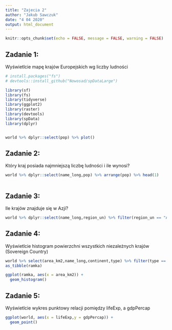 ---
title: "Zajecia 2"
author: "Jakub Sawczuk"
date: "4 04 2020"
output: html_document
---

```{r setup, include=FALSE}
knitr::opts_chunk$set(echo = FALSE, message = FALSE, warning = FALSE)
```

## Zadanie 1:

Wyświetlcie mapę krajów Europejskich  wg liczby ludności

```{r }
# install.packages("fs")
# devtools::install_github("Nowosad/spDataLarge")

library(sf)
library(fs)
library(tidyverse)
library(ggplot2)
library(raster)
library(devtools)
library(spData)
library(dplyr)


world %>% dplyr::select(pop) %>% plot()

```

## Zadanie 2:
Który kraj posiada najmniejszą liczbę ludności i ile wynosi?
  
```{r }

world %>% dplyr::select(name_long,pop) %>% arrange(pop) %>% head(1)
  
```

## Zadanie 3:
Ile krajów znajduje się w Azji?

```{r }
world %>% dplyr::select(name_long,region_un) %>% filter(region_un == "Asia") %>% nrow
```


## Zadanie 4:
Wyświetlcie histogram powierzchni  wszystkich niezależnych krajów (Sovereign Country)

```{r }
world %>% select(area_km2,name_long,continent,type) %>% filter(type == "Sovereign country") -> ramka
as_tibble(ramka)

ggplot(ramka, aes(x = area_km2)) +
  geom_histogram()
```


## Zadanie 5:
Wyświetlcie wykres punktowy relacji pomiędzy lifeExp, a gdpPercap

```{r }
ggplot(world, aes(x = lifeExp,y = gdpPercap)) +
  geom_point()
```
